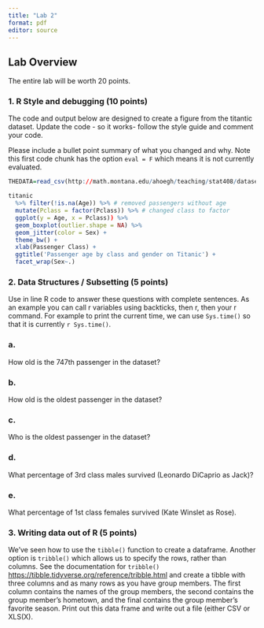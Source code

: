 ```yaml
---
title: "Lab 2"
format: pdf
editor: source
---
```


## Lab Overview

The entire lab will be worth 20 points.

### 1. R Style and debugging (10 points)

The code and output below are designed to create a figure from the titantic dataset. Update the code - so it works- follow the style guide and comment your code.

Please include a bullet point summary of what you changed and why. Note this first code chunk has the option `eval = F` which means it is not currently evaluated.

```r
THEDATA=read_csv(http://math.montana.edu/ahoegh/teaching/stat408/datasets/titanic.csv)

titanic 
  %>% filter(!is.na(Age)) %>% # removed passengers without age
  mutate(Pclass = factor(Pclass)) %>% # changed class to factor
  ggplot(y = Age, x = Pclass)) %>%
  geom_boxplot(outlier.shape = NA) %>%
  geom_jitter(color = Sex) +
  theme_bw() + 
  xlab(Passenger Class) +
  ggtitle('Passenger age by class and gender on Titanic') +
  facet_wrap(Sex~.)
```

### 2. Data Structures / Subsetting (5 points)

Use in line R code to answer these questions with complete sentences. As an example you can call r variables using backticks, then r, then your r command. For example to print the current time, we can use `Sys.time()` so that it is currently `r Sys.time()`.

### a.

How old is the 747th passenger in the dataset?

### b.

How old is the oldest passenger in the dataset?

### c.

Who is the oldest passenger in the dataset?

### d.

What percentage of 3rd class males survived (Leonardo DiCaprio as Jack)?

### e.

What percentage of 1st class females survived (Kate Winslet as Rose).

### 3. Writing data out of R (5 points)

We've seen how to use the `tibble()` function to create a dataframe. Another option is `tribble()` which allows us to specify the rows, rather than columns. See the documentation for `tribble()` <https://tibble.tidyverse.org/reference/tribble.html> and create a tibble with three columns and as many rows as you have group members. The first column contains the names of the group members, the second contains the group member's hometown, and the final contains the group member's favorite season. Print out this data frame and write out a file (either CSV or XLS(X).
